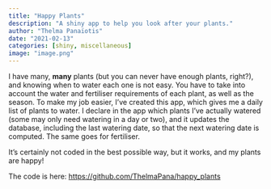 ```yaml
---
title: "Happy Plants"
description: "A shiny app to help you look after your plants."
author: "Thelma Panaïotis"
date: "2021-02-13"
categories: [shiny, miscellaneous]
image: "image.png"
---
```


I have many, **many** plants (but you can never have enough plants, right?), and knowing when to water each one is not easy. You have to take into account the water and fertiliser requirements of each plant, as well as the season. To make my job easier, I've created this app, which gives me a daily list of plants to water. I declare in the app which plants I've actually watered (some may only need watering in a day or two), and it updates the database, including the last watering date, so that the next watering date is computed. The same goes for fertiliser.

It's certainly not coded in the best possible way, but it works, and my plants are happy!

The code is here: <https://github.com/ThelmaPana/happy_plants>
